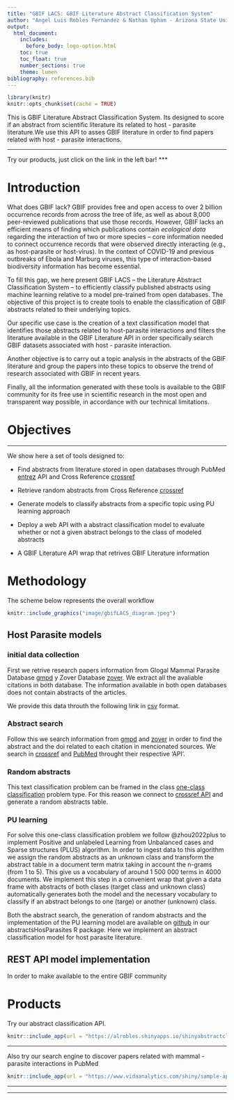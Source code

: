 ```yaml
---
title: "GBIF LACS: GBIF Literature Abstract Classification System"
author: "Angel Luis Robles Fernandez & Nathan Upham - Arizona State University"
output:
  html_document:
    includes:
      before_body: logo-option.html
    toc: true
    toc_float: true
    number_sections: true
    theme: lumen
bibliography: references.bib  
---
```

```r
library(knitr)
knitr::opts_chunk$set(cache = TRUE)
```

This is GBIF Literature Abstract Classification System. Its designed to score if an abstract from scientific literature its related to host - parasite literature.We use this API to asses GBIF literature in order to find papers related with host - parasite interactions. 

*** 
Try our products, just click on the link in the left bar!
***

# Introduction

What does GBIF lack? GBIF provides free and open access to over 2 billion occurrence records from across the tree of life, as well as about 8,000 peer-reviewed publications that use those records. However, GBIF lacks an efficient means of finding which publications contain *ecological data* regarding the interaction of two or more species -- core information needed to connect occurrence records that were observed directly interacting (e.g., as host-parasite or host-virus). In the context of COVID-19 and previous outbreaks of Ebola and Marburg viruses, this type of interaction-based biodiversity information has become essential. 

To fill this gap, we here present GBIF LACS -- the Literature Abstract Classification System -- to efficiently classify published abstracts using machine learning relative to a model pre-trained from open databases. The objective of this project is to create tools to enable the classification of GBIF abstracts related to their underlying topics.

Our specific use case is the creation of a text classification model that identifies those abstracts related to host-parasite interactions and filters the literature available in the GBIF Literature API in order specifically search GBIF datasets associated with host - parasite interaction.

Another objective is to carry out a topic analysis in the abstracts of the GBIF literature and group the papers into these topics to observe the trend of research associated with GBIF in recent years.

Finally, all the information generated with these tools is available to the GBIF community for its free use in scientific research in the most open and transparent way possible, in accordance with our technical limitations.

# Objectives
***
We show here a set of tools designed to:

* Find abstracts from literature stored in open databases through PubMed [entrez](https://www.ncbi.nlm.nih.gov/home/develop/api/) API and Cross Reference [crossref](https://api.crossref.org/) 

* Retrieve random abstracts from Cross Reference [crossref](https://api.crossref.org/) 

* Generate models to classify abstracts from a specific topic using PU learning approach

- Deploy a web API with a abstract classification model to evaluate whether or not a given abstract belongs to the class of modeled abstracts

- A GBIF Literature API wrap that retrives GBIF Literature information


# Methodology

The scheme below represents the overall workflow 

```r
knitr::include_graphics("image/gbifLACS_diagram.jpeg")
```

## Host Parasite models
### initial data collection
First we retrive research papers information from Glogal Mammal Parasite Database [gmpd](https://gmpd2.ecology.uga.edu/) y Zover Database  [zover](http://www.mgc.ac.cn/cgi-bin/ZOVER/main.cgi). We extract all the avaliable citations in both database. The information available in both open databases does not contain abstracts of the articles.

We provide this data throuth the following link in [csv](https://raw.githubusercontent.com/alrobles/abstractsHostParasites/main/data-raw/df_abstracts.csv) format.

### Abstract search
Follow this we search information from [gmpd](https://gmpd2.ecology.uga.edu/) and  [zover](http://www.mgc.ac.cn/cgi-bin/ZOVER/main.cgi) in order to find the abstract and the doi related to each citation in mencionated sources. We search in [crossref](https://www.crossref.org/) and [PubMed](https://pubmed.ncbi.nlm.nih.gov/) throught their respective 'API'.

### Random abstracts
This text classification problem can be framed in the class [one-class classification](https://en.wikipedia.org/wiki/One-class_classification) problem type. For this reason we connect to [crossref API](https://api.crossref.org/swagger-ui/index.html) and generate a random abstracts table. 

### PU learning
For solve this one-class classification problem we follow @zhou2022plus to implement Positive and unlabeled Learning from Unbalanced cases and Sparse structures (PLUS) algorithm. In order to ingest data to this algorithm we assign the random abstracts as an unknown class and transform the abstract table in a document term matrix taking in account the n-grams (from 1 to 5). This give us a vocabulary of around 1 500 000 terms in 4000 documents. We implement this step in a convenient wrap that given a data frame with abstracts of both clases (target class and unknown class) automatically generates both the model and the necessary vocabulary to classify if an abstract belongs to one (targe) or another (unknown) class.


Both the abstract search, the generation of random abstracts and the implementation of the PU learning model are available on [github](https://github.com/alrobles/abstractsHostParasites) in our abstractsHosParasites R package. Here we implement an abstract classification model for host parasite literature. 

## REST API model implementation
In order to make available to the entire GBIF community

# Products

Try our abstract classification API. 

```r
knitr::include_app(url = "https://alrobles.shinyapps.io/shinyabstractclass",height = "300px")
```

***

Also try our search engine to discover papers related with mammal - parasite
interactions in PubMed

```r
knitr::include_app(url = "https://www.vidaanalytics.com/shiny/sample-apps/mammals_virus_text_class/",height = "600px")
```
***


***